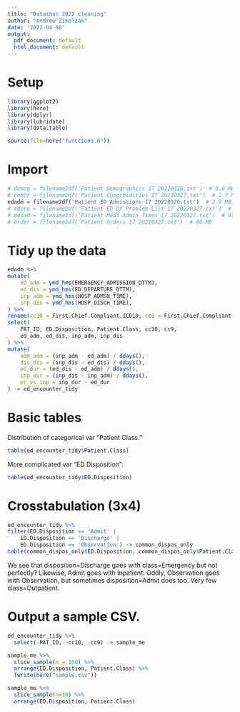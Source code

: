 ```yaml
---
title: "Datathon 2022 cleaning"
author: "Andrew Zimolzak"
date: '2022-04-08'
output:
  pdf_document: default
  html_document: default
---
```


# Setup
```r
library(ggplot2)
library(here)
library(dplyr)
library(lubridate)
library(data.table)

source(file=here("functions.R"))
```

# Import
```r

# demog = filename2df('Patient Demographics 17 20220326.txt')  # 0.6 MB
# comor = filename2df('Patient Comorbidities 17 20220327.txt')  # 2.7 MB
edadm = filename2df('Patient ED Admissions 17 20220326.txt')  # 2.9 MB
# edpro = filename2df('Patient ED DX Problem List 17 20220327.txt')  # 19 MB
# medad = filename2df('Patient Meds Admin Times 17 20220327.txt')  # 93 MB
# order = filename2df('Patient Orders 17 20220327.txt')  # 86 MB
```

# Tidy up the data
```r
edadm %>%
mutate(
	ed_adm = ymd_hms(EMERGENCY_ADMISSION_DTTM),
	ed_dis = ymd_hms(ED_DEPARTURE_DTTM),
	inp_adm = ymd_hms(HOSP_ADMSN_TIME),
	inp_dis = ymd_hms(HOSP_DISCH_TIME),
) %>%
rename(cc10 = First.Chief.Compliant.ICD10, cc9 = First.Chief.Compliant.ICD9) %>%
select(
	PAT_ID, ED.Disposition, Patient.Class, cc10, cc9,
	ed_adm, ed_dis, inp_adm, inp_dis
) %>%
mutate(
	adm_adm = (inp_adm - ed_adm) / ddays(),
	dis_dis = (inp_dis - ed_dis) / ddays(),
	ed_dur = (ed_dis - ed_adm) / ddays(),
	inp_dur = (inp_dis - inp_adm) / ddays(),
	er_vs_inp = inp_dur - ed_dur
) -> ed_encounter_tidy
```

# Basic tables

Distribution of categorical var "Patient Class."
```r
table(ed_encounter_tidy$Patient.Class)
```

More complicated var "ED Disposition":
```r
table(ed_encounter_tidy$ED.Disposition)
```

# Crosstabulation (3x4)

```r
ed_encounter_tidy %>%
filter(ED.Disposition == 'Admit' |
	ED.Disposition == 'Discharge' |
	ED.Disposition == 'Observation') -> common_dispos_only
table(common_dispos_only$ED.Disposition, common_dispos_only$Patient.Class)
```
We see that disposition=Discharge goes with class=Emergency but not perfectly? Likewise, Admit goes with Inpatient. Oddly, Observation goes with Observation, but sometimes disposition=Admit does too. Very few class=Outpatient.

# Output a sample CSV.

```r
ed_encounter_tidy %>%
  select(-PAT_ID, -cc10, -cc9) -> sample_me

sample_me %>%
  slice_sample(n = 100) %>%
  arrange(ED.Disposition, Patient.Class) %>%
  fwrite(here("sample.csv"))

sample_me %>%
  slice_sample(n=10) %>%
  arrange(ED.Disposition, Patient.Class)
```
